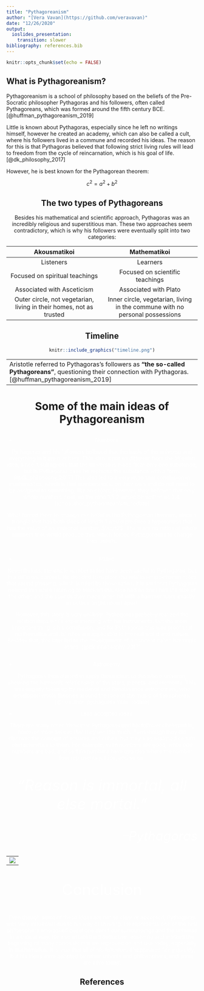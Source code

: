 ```yaml
---
title: "Pythagoreanism"
author: "[Vera Vavan](https://github.com/veravavan)"
date: "12/26/2020"
output:
  ioslides_presentation:
    transition: slower
bibliography: references.bib
---
```


```r
knitr::opts_chunk$set(echo = FALSE)
```

## What is Pythagoreanism?

Pythagoreanism is a school of philosophy based on the beliefs of the Pre-Socratic philosopher Pythagoras and his followers, often called Pythagoreans, which was formed around the fifth century BCE.[@huffman_pythagoreanism_2019]

Little is known about Pythagoras, especially since he left no writings himself, however he created an academy, which can also be called a cult, where his followers lived in a commune and recorded his ideas. The reason for this is that Pythagoras believed that following strict living rules will lead to freedom from the cycle of reincarnation, which is his goal of life. [@dk_philosophy_2017]

However, he is best known for the Pythagorean theorem:

<center> $c^{2} = a^{2} + b^{2}$ \center

## The two types of Pythagoreans

Besides his mathematical and scientific approach, Pythagoras was an incredibly religious and superstitious man. These two approaches seem contradictory, which is why his followers were eventually split into two categories:

 Akousmatikoi |  Mathematikoi  
 :-----------: | :-----------: 
 Listeners | Learners
 Focused on spiritual teachings | Focused on scientific teachings 
Associated with Asceticism | Associated with Plato 
Outer circle, not vegetarian, living in their homes, not as trusted | Inner circle, vegetarian, living in the commune with no personal possessions 

## Timeline 

```r
knitr::include_graphics("timeline.png")

```
----------
Aristotle referred to Pythagoras's followers as **“the so-called Pythagoreans”**, questioning their connection with Pythagoras. [@huffman_pythagoreanism_2019]
----------

# Some of the main ideas of Pythagoreanism

## {data-background=#515151}
<div style="color:white;">
* Numbers 

Pythagoras and his followers believed that the basis of the universe and everything in it are numbers. This idea is not so different from the Milesian idea, since it still agrees that the universe is made from only one substance, but in Pythagoras case he replaces the substance with a form. [@dk_philosophy_2017]
This idea led to a very important conclusion in mathematics, which is that numbers exist on their own and do not need to be assigned to something, like an object. However, they believed that only whole numbers exist, so the ratio 1.5:2 would be written as 3:4. [@noauthor_pythagoreanism_nodate]

What forced them to change this belief is the Pythagorean theorem, since a triangle that has both sides of length 1 would produce a hypotenuse that has the value of an irrational number, $\sqrt2$. There are no ratios of whole numbers that would produce this, which forced Pythagoreans to change their beliefs.
</div>

## {data-background=#515151}
<div style="color:white;">
* Music

Nevertheless, the whole number ratios have been useful to Pythagoras, but in a different context. He decided to explore the relationship between notes that sound pleasing, which is ruled by those ratios. It is said that Pythagoras noticed this while listening to blacksmiths. One had an anvil half the size of the other, and the sounds they made when hit with a hammer were exactly an octave (eight notes) apart. 

However, this story is very unlikely, Pythagoras probably realized the relationships while experimenting with his instruments. But the most important thing is his conclusion, and for Pythagoras this was proof that mathematics and its' rules are applicable to the real world and nature. Besides that, this later led to the development of a concept called harmonic series. [@dk_philosophy_2017]
</div>

## {data-background=#515151}
<div style="color:white;">
* Astronomy

Pythagoras then started to apply these ideas to the whole universe, showing the harmonic relationship of the stars, planets, and elements. This was eagerly taken up by medieval and Renaissance astronomers, who developed whole theories around the idea of the music of the spheres. [@noauthor_pythagoreanism_nodate]

* Less accepted ideas

There are many other ideas that Pythagoras and his followers believed in, however most believe that they are too much. Even though they did discover the concept of squares and cubes, but they also assigned certain characteristics to them. For example, even numbers are good, while odd numbers are bad, and certain numbers have qualities where the number four represents justice, and so on. 

</div>

## {data-background=#515151}

<p style="color: white; font-size: 30pt; font-style: italic;"> "*Reason is immortal, all else mortal.*" </p>

<p style="color: white; font-style: oblique; text-align: right; font-size: 25pt;">--Pythagoras</p>

----------
![](Pythagoras_ideas.jpg){width=765px; height=400px;}
----------

## {data-background=#515151}
<div style="color:white;">
<p style="font-size: 30pt;">Conclusion</p>

Even though some of these ideas are not as clear or accepted, Pythagoras was very influential due to his way of thinking. He represents one of the first philosophers who asked questions about our surroundings and the universe in a critical way. He also established deductive reasoning and marked the beginning of many concepts that we improved on and use today, especially in mathematics. It is true that all of his followers disappeared fairly quickly, but his ideas were adopted by other schools and philosophers, and some are alive today.
</div>

## References
